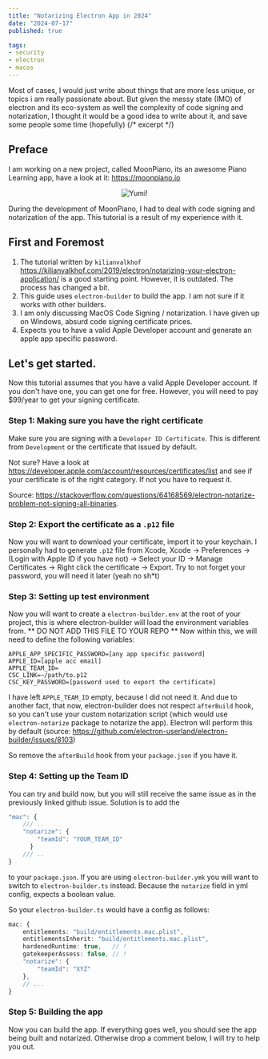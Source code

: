 ```yaml
---
title: "Notarizing Electron App in 2024"
date: "2024-07-17"
published: true

tags:
- security
- electron
- macos
---
```

Most of cases, I would just write about things that are more less unique, or topics i am really passionate about. But given the messy state (IMO) of electron and its eco-system as well the complexity
of code signing and notarization, I thought it would be a good idea to write about it, and save some people some time (hopefully)
{/* excerpt */}
## Preface
I am working on a new project, called MoonPiano, its an awesome Piano Learning app, have a look at it: https://moonpiano.io

<center>
<img src="/images/mp-logo.png" alt="Yumi!" width={128}/>
</center>

During the development of MoonPiano, I had to deal with code signing and notarization of the app. This tutorial is a result of my experience with it.

## First and Foremost

1. The tutorial written by `kilianvalkhof` https://kilianvalkhof.com/2019/electron/notarizing-your-electron-application/ is a good starting point. However, it is outdated. The process has changed a bit.
2. This guide uses `electron-builder` to build the app. I am not sure if it works with other builders.
3. I am only discussing MacOS Code Signing / notarization. I have given up on Windows, absurd code signing certificate prices.
4. Expects you to have a valid Apple Developer account and generate an apple app specific password.

## Let's get started.
Now this tutorial assumes that you have a valid Apple Developer account. If you don't have one, you can get one for free. However, you will need to pay $99/year to get your signing certificate.

### Step 1: Making sure you have the right certificate
Make sure you are signing with a `Developer ID Certificate`. This is different from `Development` or the certificate that issued by default.

Not sure? Have a look at https://developer.apple.com/account/resources/certificates/list and see if your certificate is of the right category.
If not you have to request it.

Source: https://stackoverflow.com/questions/64168569/electron-notarize-problem-not-signing-all-binaries.

### Step 2: Export the certificate as a `.p12` file
Now you will want to download your certificate, import it to your keychain.
I personally had to generate `.p12` file from Xcode, Xcode -> Preferences -> (Login with Apple ID if you have not) -> Select your ID -> Manage Certificates -> Right click the certificate -> Export.
Try to not forget your password, you will need it later (yeah no sh*t)

### Step 3: Setting up test environment
Now you will want to create a `electron-builder.env` at the root of your project, this is where electron-builder will load the environment variables from.
** DO NOT ADD THIS FILE TO YOUR REPO **
Now within this, we will need to define the following variables:

```
APPLE_APP_SPECIFIC_PASSWORD=[any app specific password]
APPLE_ID=[apple acc email]
APPLE_TEAM_ID=
CSC_LINK=~/path/to.p12
CSC_KEY_PASSWORD=[password used to export the certificate]
```
I have left `APPLE_TEAM_ID` empty, because I did not need it. And due to another fact, that now, electron-builder does not respect
`afterBuild` hook, so you can't use your custom notarization script (which would use `electron-notarize` package to notarize the app). Electron will perform this by default
(source: https://github.com/electron-userland/electron-builder/issues/8103)

So remove the `afterBuild` hook from your `package.json` if you have it.

### Step 4: Setting up the Team ID
You can try and build now, but you will still receive the same issue as in the previously linked github issue.
Solution is to add the 
```ts
"mac": {
    /// .. 
    "notarize": {
        "teamId": "YOUR_TEAM_ID"
      }
    /// ..
}
```
 to your `package.json`. If you are using `electron-builder.ymk` you will want to switch to
`electron-builder.ts` instead. Because the `notarize` field in yml config, expects a boolean value.

So your `electron-builder.ts` would have a config as follows:
```ts
mac: {
    entitlements: "build/entitlements.mac.plist",
    entitlementsInherit: "build/entitlements.mac.plist",
    hardenedRuntime: true,   // !
    gatekeeperAssess: false, // !
    "notarize": {
        "teamId": "XYZ"
    },
    // ...
}
```

### Step 5: Building the app
Now you can build the app. If everything goes well, you should see the app being built and notarized.
Otherwise drop a comment below, I will try to help you out.


